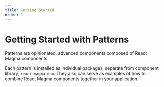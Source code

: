 ```yaml
---
title: Getting Started
order: 1
---
```


<PageContent componentName="getting_started">

# Getting Started with Patterns

Patterns are opinionated, advanced components composed of React Magma components.

Each pattern is installed as individual packages, separate from component library, `react-magma-dom`. They also can serve as examples of how to combine React Magma components together in your application.

</PageContent>